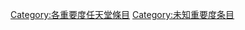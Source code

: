 {{emptycat}}
{{Articles by Importance|topic=任天堂|project=任天堂|format=toc}}
{{catmore1|[[Wikipedia:电子游戏专题|Wikipedia:电子游戏专题]]}}
[[Category:各重要度任天堂條目|Category:各重要度任天堂條目]]
[[Category:未知重要度条目|Category:未知重要度条目]]